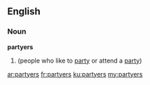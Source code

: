 ==English==

===Noun===
'''partyers'''

# {{plural of|partyer}} (people who like to [[party]] or attend a [[party]])

[[ar:partyers]]
[[fr:partyers]]
[[ku:partyers]]
[[my:partyers]]